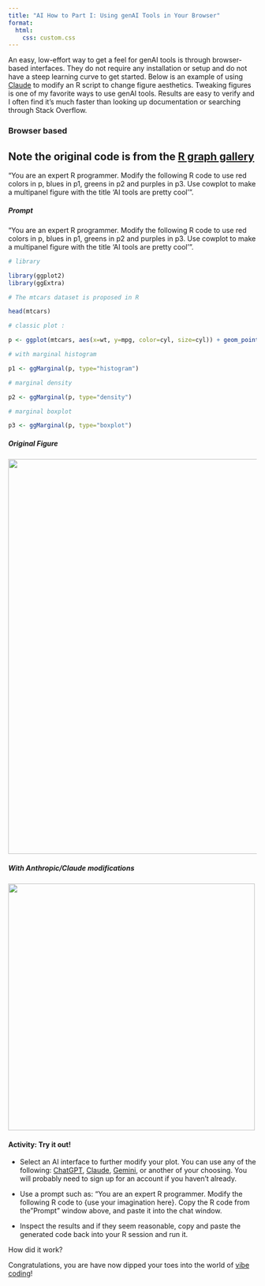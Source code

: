 ```yaml
---
title: "AI How to Part I: Using genAI Tools in Your Browser"
format:
  html:
    css: custom.css
---
```


An easy, low-effort way to get a feel for genAI tools is through browser-based interfaces. They do not require any installation or setup and do not have a steep learning curve to get started. Below is an example of using [Claude](https://claude.ai/) to modify an R script to change figure aesthetics. Tweaking figures is one of my favorite ways to use genAI tools. Results are easy to verify and I often find it's much faster than looking up documentation or searching through Stack Overflow.

### Browser based

::: callout-note
## Note the original code is from the [R graph gallery](https://r-graph-gallery.com/277-marginal-histogram-for-ggplot2.html)

"You are an expert R programmer. Modify the following R code to use red colors in p, blues in p1, greens in p2 and purples in p3. Use cowplot to make a multipanel figure with the title 'AI tools are pretty cool'".
:::

::: panel-tabset
##### Prompt

“You are an expert R programmer. Modify the following R code to use red colors in p, blues in p1, greens in p2 and purples in p3. Use cowplot to make a multipanel figure with the title ‘AI tools are pretty cool’”.

```r

# library

library(ggplot2)
library(ggExtra)

# The mtcars dataset is proposed in R

head(mtcars)

# classic plot :

p <- ggplot(mtcars, aes(x=wt, y=mpg, color=cyl, size=cyl)) + geom_point() + theme(legend.position="none")

# with marginal histogram

p1 <- ggMarginal(p, type="histogram")

# marginal density

p2 <- ggMarginal(p, type="density")

# marginal boxplot

p3 <- ggMarginal(p, type="boxplot")
```

##### Original Figure

![](figures/ggmarginal.jpg){width="800"}

##### With Anthropic/Claude modifications

![](figures/claude_marginal.png){width="500"}
:::

::: {.callout-note icon="false"}
#### Activity: Try it out!

-   Select an AI interface to further modify your plot. You can use any of the following: [ChatGPT](https://chatgpt.com//), [Claude](https://claude.ai/), [Gemini](https://gemini.google.com), or another of your choosing. You will probably need to sign up for an account if you haven't already.

-   Use a prompt such as: "You are an expert R programmer. Modify the following R code to {use your imagination here}. Copy the R code from the "Prompt" window above, and paste it into the chat window.

-   Inspect the results and if they seem reasonable, copy and paste the generated code back into your R session and run it.

How did it work?

Congratulations, you are have now dipped your toes into the world of [vibe coding](https://cloud.google.com/discover/what-is-vibe-coding)!
:::
